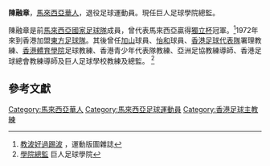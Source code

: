 '''陳融章'''，[[馬來西亞華人|馬來西亞華人]]，退役足球運動員。現任巨人足球學院總監。

陳融章是前[[馬來西亞國家足球隊|馬來西亞國家足球隊]]成員，曾代表馬來西亞贏得[[默迪卡杯足球賽|獨立杯]]冠軍。<ref>[http://www.sportsoho.com/pg/magcontent/644551/ 教波好過踢波] {{Wayback|url=http://www.sportsoho.com/pg/magcontent/644551/ |date=20160304202401 }}，運動版圖雜誌</ref>1972年來到香港加盟[[東方足球隊|東方足球隊]]。其後曾任[[加山|加山]]球員、[[怡和體育會|怡和]]球員、[[香港足球代表隊|香港足球代表隊]]署理教練、[[香港體育學院|香港體育學院]]足球教練、香港青少年代表隊教練、亞洲足協教練導師、香港足球總會教練導師及巨人足球學校教練及總監。
<ref>[http://www.giants.com.hk/04_GSA_ceo.html 學院總監] {{webarchive|url=https://web.archive.org/web/20150206080749/http://www.giants.com.hk/04_GSA_ceo.html |date=2015-02-06 }}巨人足球學院</ref>

==參考文獻==
{{reflist}}
[[Category:馬來西亞華人|Category:馬來西亞華人]]
[[Category:馬來西亞足球運動員|Category:馬來西亞足球運動員]]
[[Category:香港足球主教練|Category:香港足球主教練]]